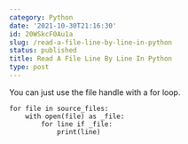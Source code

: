 ```yaml
---
category: Python
date: '2021-10-30T21:16:30'
id: 20WSkcF0Au1a
slug: /read-a-file-line-by-line-in-python
status: published
title: Read A File Line By Line In Python
type: post
---
```


You can just use the file handle with a for loop.


```python3
for file in source_files:
    with open(file) as _file:
        for line if _file:
            print(line)
```